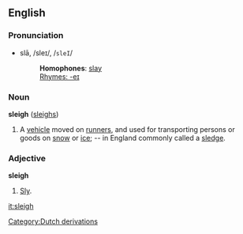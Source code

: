 ==English==

===Pronunciation===
*slā, /sleɪ/, /<tt>sleI</tt>/
*:'''Homophones''': [[slay]]
*:[[Rhymes:English:-eɪ|Rhymes: -eɪ]]

===Noun===
'''sleigh''' ([[sleighs]])

#A [[vehicle]] moved on [[runner]]s, and used for transporting persons or goods on [[snow]] or [[ice]]; -- in England commonly called a [[sledge]].

===Adjective===

'''sleigh'''

#[[Sly]].

[[it:sleigh]]
[[Category:Dutch derivations]]